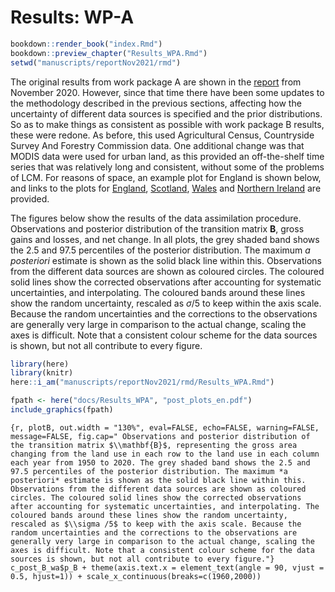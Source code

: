 # Results: WP-A
<!--- { rendering -->
```r
bookdown::render_book("index.Rmd")
bookdown::preview_chapter("Results_WPA.Rmd")
setwd("manuscripts/reportNov2021/rmd")
```
<!--- } -->

The original results from work package A are shown in the [report](https://nerc-ceh.github.io/luc_track/) from November 2020. 
However, since that time there have been some updates to the methodology described in the previous sections, affecting how the uncertainty of different data sources is specified and the prior distributions. 
So as to make things as consistent as possible with work package B results, these were redone. 
As before, this used Agricultural Census, Countryside Survey And Forestry Commission data.
One additional change was that MODIS data were used for urban land, as this provided an off-the-shelf time series that was relatively long and consistent, without some of the problems of LCM.
For reasons of space, an example plot for England is shown below, and links to the plots for [England](https://gws-access.jasmin.ac.uk/public/dare_uk/plevy/luct/WPA/output_en/post_plots_en.pdf), [Scotland](https://gws-access.jasmin.ac.uk/public/dare_uk/plevy/luct/WPA/output_sc/post_plots_sc.pdf), [Wales](https://gws-access.jasmin.ac.uk/public/dare_uk/plevy/luct/WPA/output_wa/post_plots_wa.pdf) and [Northern Ireland](https://gws-access.jasmin.ac.uk/public/dare_uk/plevy/luct/WPA/output_ni/post_plots_ni.pdf) are provided.



The figures below show the results of the data assimilation procedure. 
Observations and posterior distribution of the transition matrix $\mathbf{B}$, gross gains and losses, and net change.  In all plots, the grey shaded band shows the 2.5 and 97.5 percentiles of the posterior distribution. The maximum *a posteriori* estimate is shown as the solid black line within this. Observations from the different data sources are shown as coloured circles. The coloured solid lines show the corrected observations after accounting for systematic uncertainties, and interpolating. The coloured bands around these lines show the random uncertainty, rescaled as $\sigma /5$ to keep within the axis scale. Because the random uncertainties and the corrections to the observations are generally very large in comparison to the actual change, scaling the axes is difficult. Note that a consistent colour scheme for the data sources is shown, but not all contribute to every figure.

```r
library(here)
library(knitr)
here::i_am("manuscripts/reportNov2021/rmd/Results_WPA.Rmd")

```


```r
fpath <- here("docs/Results_WPA", "post_plots_en.pdf")
include_graphics(fpath)
```

```{r, plotB, out.width = "130%", eval=FALSE, echo=FALSE, warning=FALSE, message=FALSE, fig.cap=" Observations and posterior distribution of the transition matrix $\\mathbf{B}$, representing the gross area changing from the land use in each row to the land use in each column each year from 1950 to 2020. The grey shaded band shows the 2.5 and 97.5 percentiles of the posterior distribution. The maximum *a posteriori* estimate is shown as the solid black line within this. Observations from the different data sources are shown as coloured circles. The coloured solid lines show the corrected observations after accounting for systematic uncertainties, and interpolating. The coloured bands around these lines show the random uncertainty, rescaled as $\\sigma /5$ to keep with the axis scale. Because the random uncertainties and the corrections to the observations are generally very large in comparison to the actual change, scaling the axes is difficult. Note that a consistent colour scheme for the data sources is shown, but not all contribute to every figure."}
c_post_B_wa$p_B + theme(axis.text.x = element_text(angle = 90, vjust = 0.5, hjust=1)) + scale_x_continuous(breaks=c(1960,2000))
```

